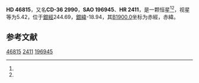 {{Starbox begin
| name = HD 46815
}}
{{Starbox observe
| epoch = [[J2000.0|J2000.0]]
| constell = {{星座名待查}}<ref name=SIMBAD>{{cite web
 | url=http://simbad.u-strasbg.fr/simbad/sim-id?Ident=HR+2411
 | title =Pulsating variable Star
 | publisher=Centre de Données astronomiques de Strasbourg
 | work=SIMBAD
 | accessdate=2012-07-13}}</ref><ref name=DATA>{{cite web
 | url=http://vizier.u-strasbg.fr/viz-bin/VizieR-5?-out.add=.&-source=5050&-corr=PK=HR&-out.max=9999&HR=2411
 | title=VizieR Detailed Page
 | accessdate=2012-07-13
 | archive-date=2016-03-05
 | archive-url=https://web.archive.org/web/20160305034746/http://vizier.u-strasbg.fr/viz-bin/VizieR-5?-out.add=.&-source=5050&-corr=PK=HR&-out.max=9999&HR=2411
 | dead-url=no
 }}</ref>
| 星官 = 
| ra = {{RA|6|33|49.5}}<ref name=SIMBAD /><ref name=DATA />
| dec = {{DEC|-36|13|56}}<ref name=SIMBAD /><ref name=DATA />
| appmag_v = 5.42<ref name=SIMBAD /><ref name=DATA />
}}
{{Starbox character
| class = K3III<ref name=SIMBAD /><ref name=DATA />
| b-v = 1.44<ref name=SIMBAD /><ref name=DATA />
| u-b = 1.72<ref name=SIMBAD /><ref name=DATA />
| r-i = <ref name=SIMBAD /><ref name=DATA />
| variable = 
}}
{{Starbox astrometry
| radial_v = 1.72
| prop_mo_ra = 32
| parallax = 0.03
| p_error = 
}}
{{Starbox catalog
| names =CD-36 2990，[[SAO星表|SAO]] 196945，[[HD星表|HD]] 46815，[[HR星表|HR]] 2411}}
{{Starbox reference |Simbad=HR+2411}}
{{Starbox end}}

'''HD 46815'''，又名'''CD-36 2990'''，'''SAO 196945'''、'''HR 2411'''，是一颗恒星<ref name=SIMBAD /><ref name=DATA />，视星等为5.42，位于[[銀道座標系|銀經]]244.69，[[銀道座標系|銀緯]]-18.94，其[[B1900.0|B1900.0]]坐标为赤經{{RA|6|30|19.1}}，赤緯{{DEC|-36|-18.94|26}}。

== 参考文献 ==
{{reflist}}

{{star-stub}}

[[Category:HD和HDE天體|46815]]
[[Category:HR天體|2411]]
[[Category:SAO天體|196945]]